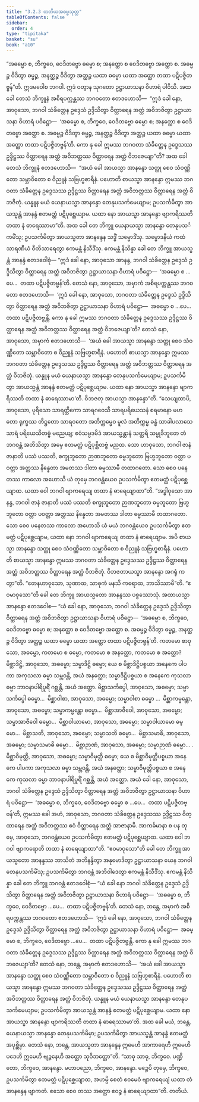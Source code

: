 ```yaml
---
title: "3.2.3 တတိယအဓမ္မသုတ္တ"
tableOfContents: false
sidebar:
  order: 4
type: "tipitaka"
basket: "su"
book: "a10"
---
```



<DynamicBreadcrumb />

<Division number="115" book="a10">

<Paragraph number="1005" book="a10">
“အဓမ္မော စ, ဘိက္ခဝေ, ဝေဒိတဗ္ဗော ဓမ္မော စ; အနတ္ထော စ ဝေဒိတဗ္ဗော အတ္ထော စ. အဓမ္မဉ္စ ဝိဒိတွာ ဓမ္မဉ္စ, အနတ္ထဉ္စ ဝိဒိတွာ အတ္ထဉ္စ ယထာ ဓမ္မော ယထာ အတ္ထော တထာ ပဋိပဇ္ဇိတဗ္ဗန်”တိ. ဣဒမဝေါစ ဘဂဝါ. ဣဒံ ဝတွာန သုဂတော ဥဋ္ဌာယာသနာ ဝိဟာရံ ပါဝိသိ.
</Paragraph>

<Paragraph number="1006" book="a10">
အထ ခေါ တေသံ ဘိက္ခူနံ အစိရပက္ကန္တဿ ဘဂဝတော ဧတဒဟောသိ—  “ဣဒံ ခေါ နော, အာဝုသော, ဘဂဝါ သံခိတ္တေန ဥဒ္ဒေသံ ဥဒ္ဒိသိတွာ ဝိတ္ထာရေန အတ္ထံ အဝိဘဇိတွာ ဥဋ္ဌာယာသနာ ဝိဟာရံ ပဝိဋ္ဌော—  ‘အဓမ္မော စ, ဘိက္ခဝေ, ဝေဒိတဗ္ဗော ဓမ္မော စ; အနတ္ထော စ ဝေဒိတဗ္ဗော အတ္ထော စ. အဓမ္မဉ္စ ဝိဒိတွာ ဓမ္မဉ္စ, အနတ္ထဉ္စ ဝိဒိတွာ အတ္ထဉ္စ ယထာ ဓမ္မော ယထာ အတ္ထော တထာ ပဋိပဇ္ဇိတဗ္ဗန်’တိ. ကော နု ခေါ ဣမဿ ဘဂဝတာ သံခိတ္တေန ဥဒ္ဒေသဿ ဥဒ္ဒိဋ္ဌဿ ဝိတ္ထာရေန အတ္ထံ အဝိဘတ္တဿ ဝိတ္ထာရေန အတ္ထံ ဝိဘဇေယျာ”တိ?
</Paragraph>

<Paragraph number="1007" book="a10">
အထ ခေါ တေသံ ဘိက္ခူနံ ဧတဒဟောသိ—  “အယံ ခေါ အာယသ္မာ အာနန္ဒော သတ္ထု စေဝ သံဝဏ္ဏိတော သမ္ဘာဝိတော စ ဝိညူနံ သဗြဟ္မစာရီနံ. ပဟောတိ စာယသ္မာ အာနန္ဒော ဣမဿ ဘဂဝတာ သံခိတ္တေန ဥဒ္ဒေသဿ ဥဒ္ဒိဋ္ဌဿ ဝိတ္ထာရေန အတ္ထံ အဝိဘတ္တဿ ဝိတ္ထာရေန အတ္ထံ ဝိဘဇိတုံ. ယန္နူန မယံ ယေနာယသ္မာ အာနန္ဒော တေနုပသင်္ကမေယျာမ; ဥပသင်္ကမိတွာ အာယသ္မန္တံ အာနန္ဒံ ဧတမတ္ထံ ပဋိပုစ္ဆေယျာမ. ယထာ နော အာယသ္မာ အာနန္ဒော ဗျာကရိဿတိ တထာ နံ ဓာရေဿာမာ”တိ.
</Paragraph>

<Paragraph number="1008" book="a10">
အထ ခေါ တေ ဘိက္ခူ ယေနာယသ္မာ အာနန္ဒော တေနုပသင်္ကမိံသု; ဥပသင်္ကမိတွာ အာယသ္မတာ အာနန္ဒေန သဒ္ဓိံ သမ္မောဒိံသု. သမ္မောဒနီယံ ကထံ သာရဏီယံ ဝီတိသာရေတွာ ဧကမန္တံ နိသီဒိံသု. ဧကမန္တံ နိသိန္နာ ခေါ တေ ဘိက္ခူ အာယသ္မန္တံ အာနန္ဒံ ဧတဒဝေါစုံ—
</Paragraph>

<Paragraph number="1009" book="a10">
“ဣဒံ ခေါ နော, အာဝုသော အာနန္ဒ, ဘဂဝါ သံခိတ္တေန ဥဒ္ဒေသံ ဥဒ္ဒိသိတွာ ဝိတ္ထာရေန အတ္ထံ အဝိဘဇိတွာ ဥဋ္ဌာယာသနာ ဝိဟာရံ ပဝိဋ္ဌော—  ‘အဓမ္မော စ …ပေ…  တထာ ပဋိပဇ္ဇိတဗ္ဗန်’တိ.
</Paragraph>

<Paragraph number="1010" book="a10">
တေသံ နော, အာဝုသော, အမှာကံ အစိရပက္ကန္တဿ ဘဂဝတော ဧတဒဟောသိ—  ‘ဣဒံ ခေါ နော, အာဝုသော, ဘဂဝတာ သံခိတ္တေန ဥဒ္ဒေသံ ဥဒ္ဒိသိတွာ ဝိတ္ထာရေန အတ္ထံ အဝိဘဇိတွာ ဥဋ္ဌာယာသနာ ဝိဟာရံ ပဝိဋ္ဌော—  အဓမ္မော စ …ပေ…  တထာ ပဋိပဇ္ဇိတဗ္ဗန္တိ. ကော နု ခေါ ဣမဿ ဘဂဝတာ သံခိတ္တေန ဥဒ္ဒေသဿ ဥဒ္ဒိဋ္ဌဿ ဝိတ္ထာရေန အတ္ထံ အဝိဘတ္တဿ ဝိတ္ထာရေန အတ္ထံ ဝိဘဇေယျာ’တိ?
</Paragraph>

<Paragraph number="1011" book="a10">
တေသံ နော, အာဝုသော, အမှာကံ ဧတဒဟောသိ—  ‘အယံ ခေါ အာယသ္မာ အာနန္ဒော သတ္ထု စေဝ သံဝဏ္ဏိတော သမ္ဘာဝိတော စ ဝိညူနံ သဗြဟ္မစာရီနံ. ပဟောတိ စာယသ္မာ အာနန္ဒော ဣမဿ ဘဂဝတာ သံခိတ္တေန ဥဒ္ဒေသဿ ဥဒ္ဒိဋ္ဌဿ ဝိတ္ထာရေန အတ္ထံ အဝိဘတ္တဿ ဝိတ္ထာရေန အတ္ထံ ဝိဘဇိတုံ. ယန္နူန မယံ ယေနာယသ္မာ အာနန္ဒော တေနုပသင်္ကမေယျာမ; ဥပသင်္ကမိတွာ အာယသ္မန္တံ အာနန္ဒံ ဧတမတ္ထံ ပဋိပုစ္ဆေယျာမ. ယထာ နော အာယသ္မာ အာနန္ဒော ဗျာကရိဿတိ တထာ နံ ဓာရေဿာမာ’တိ. ဝိဘဇတု အာယသ္မာ အာနန္ဒော”တိ.
</Paragraph>

<Paragraph number="1012" book="a10">
“သေယျထာပိ, အာဝုသော, ပုရိသော သာရတ္ထိကော သာရဂဝေသီ သာရပရိယေသနံ စရမာနော မဟတော ရုက္ခဿ တိဋ္ဌတော သာရဝတော အတိက္ကမ္မေဝ မူလံ အတိက္ကမ္မ ခန္ဓံ သာခါပလာသေ သာရံ ပရိယေသိတဗ္ဗံ မညေယျ; ဧဝံသမ္ပဒမိဒံ အာယသ္မန္တာနံ သတ္ထရိ သမ္မုခီဘူတေ တံ ဘဂဝန္တံ အတိသိတွာ အမှေ ဧတမတ္ထံ ပဋိပုစ္ဆိတဗ္ဗံ မညထ. သော ဟာဝုသော, ဘဂဝါ ဇာနံ ဇာနာတိ ပဿံ ပဿတိ, စက္ခုဘူတော ဉာဏဘူတော ဓမ္မဘူတော ဗြဟ္မဘူတော ဝတ္တာ ပဝတ္တာ အတ္ထဿ နိန္နေတာ အမတဿ ဒါတာ ဓမ္မဿာမီ တထာဂတော. သော စေဝ ပနေတဿ ကာလော အဟောသိ ယံ တုမှေ ဘဂဝန္တံယေဝ ဥပသင်္ကမိတွာ ဧတမတ္ထံ ပဋိပုစ္ဆေယျာထ. ယထာ ဝေါ ဘဂဝါ ဗျာကရေယျ တထာ နံ ဓာရေယျာထာ”တိ.
</Paragraph>

<Paragraph number="1013" book="a10">
“အဒ္ဓါဝုသော အာနန္ဒ, ဘဂဝါ ဇာနံ ဇာနာတိ ပဿံ ပဿတိ စက္ခုဘူတော ဉာဏဘူတော ဓမ္မဘူတော ဗြဟ္မဘူတော ဝတ္တာ ပဝတ္တာ အတ္ထဿ နိန္နေတာ အမတဿ ဒါတာ ဓမ္မဿာမီ တထာဂတော. သော စေဝ ပနေတဿ ကာလော အဟောသိ ယံ မယံ ဘဂဝန္တံယေဝ ဥပသင်္ကမိတွာ ဧတမတ္ထံ ပဋိပုစ္ဆေယျာမ, ယထာ နော ဘဂဝါ ဗျာကရေယျ တထာ နံ ဓာရေယျာမ. အပိ စာယသ္မာ အာနန္ဒော သတ္ထု စေဝ သံဝဏ္ဏိတော သမ္ဘာဝိတော စ ဝိညူနံ သဗြဟ္မစာရီနံ. ပဟောတိ စာယသ္မာ အာနန္ဒော ဣမဿ ဘဂဝတာ သံခိတ္တေန ဥဒ္ဒေသဿ ဥဒ္ဒိဋ္ဌဿ ဝိတ္ထာရေန အတ္ထံ အဝိဘတ္တဿ ဝိတ္ထာရေန အတ္ထံ ဝိဘဇိတုံ. ဝိဘဇတာယသ္မာ အာနန္ဒော အဂရုံ ကတွာ”တိ.
</Paragraph>

<Paragraph number="1014" book="a10">
“တေနဟာဝုသော, သုဏာထ, သာဓုကံ မနသိ ကရောထ, ဘာသိဿာမီ”တိ. “ဧဝမာဝုသော”တိ ခေါ တေ ဘိက္ခူ အာယသ္မတော အာနန္ဒဿ ပစ္စဿောသုံ. အထာယသ္မာ အာနန္ဒော ဧတဒဝေါစ—
</Paragraph>

<Paragraph number="1015" book="a10">
“ယံ ခေါ နော, အာဝုသော, ဘဂဝါ သံခိတ္တေန ဥဒ္ဒေသံ ဥဒ္ဒိသိတွာ ဝိတ္ထာရေန အတ္ထံ အဝိဘဇိတွာ ဥဋ္ဌာယာသနာ ဝိဟာရံ ပဝိဋ္ဌော—  ‘အဓမ္မော စ, ဘိက္ခဝေ, ဝေဒိတဗ္ဗော ဓမ္မော စ; အနတ္ထော စ ဝေဒိတဗ္ဗော အတ္ထော စ. အဓမ္မဉ္စ ဝိဒိတွာ ဓမ္မဉ္စ, အနတ္ထဉ္စ ဝိဒိတွာ အတ္ထဉ္စ ယထာ ဓမ္မော ယထာ အတ္ထော တထာ ပဋိပဇ္ဇိတဗ္ဗန်’တိ.
</Paragraph>

<Paragraph number="1016" book="a10">
ကတမော စာဝုသော, အဓမ္မော, ကတမော စ ဓမ္မော, ကတမော စ အနတ္ထော, ကတမော စ အတ္ထော?
</Paragraph>

<Paragraph number="1017" book="a10">
မိစ္ဆာဒိဋ္ဌိ, အာဝုသော, အဓမ္မော; သမ္မာဒိဋ္ဌိ ဓမ္မော; ယေ စ မိစ္ဆာဒိဋ္ဌိပစ္စယာ အနေကေ ပါပကာ အကုသလာ ဓမ္မာ သမ္ဘဝန္တိ, အယံ အနတ္ထော; သမ္မာဒိဋ္ဌိပစ္စယာ စ အနေကေ ကုသလာ ဓမ္မာ ဘာဝနာပါရိပူရိံ ဂစ္ဆန္တိ, အယံ အတ္ထော.
</Paragraph>

<Paragraph number="1018" book="a10">
မိစ္ဆာသင်္ကပ္ပေါ, အာဝုသော, အဓမ္မော; သမ္မာသင်္ကပ္ပေါ ဓမ္မော…  မိစ္ဆာဝါစာ, အာဝုသော, အဓမ္မော; သမ္မာဝါစာ ဓမ္မော …  မိစ္ဆာကမ္မန္တော, အာဝုသော, အဓမ္မော; သမ္မာကမ္မန္တော ဓမ္မော…  မိစ္ဆာအာဇီဝေါ, အာဝုသော, အဓမ္မော; သမ္မာအာဇီဝေါ ဓမ္မော…  မိစ္ဆာဝါယာမော, အာဝုသော, အဓမ္မော; သမ္မာဝါယာမော ဓမ္မော…  မိစ္ဆာသတိ, အာဝုသော, အဓမ္မော; သမ္မာသတိ ဓမ္မော…  မိစ္ဆာသမာဓိ, အာဝုသော, အဓမ္မော; သမ္မာသမာဓိ ဓမ္မော…  မိစ္ဆာဉာဏံ, အာဝုသော, အဓမ္မော; သမ္မာဉာဏံ ဓမ္မော… .
</Paragraph>

<Paragraph number="1019" book="a10">
မိစ္ဆာဝိမုတ္တိ, အာဝုသော, အဓမ္မော; သမ္မာဝိမုတ္တိ ဓမ္မော; ယေ စ မိစ္ဆာဝိမုတ္တိပစ္စယာ အနေကေ ပါပကာ အကုသလာ ဓမ္မာ သမ္ဘဝန္တိ, အယံ အနတ္ထော; သမ္မာဝိမုတ္တိပစ္စယာ စ အနေကေ ကုသလာ ဓမ္မာ ဘာဝနာပါရိပူရိံ ဂစ္ဆန္တိ, အယံ အတ္ထော.
</Paragraph>

<Paragraph number="1020" book="a10">
အယံ ခေါ နော, အာဝုသော, ဘဂဝါ သံခိတ္တေန ဥဒ္ဒေသံ ဥဒ္ဒိသိတွာ ဝိတ္ထာရေန အတ္ထံ အဝိဘဇိတွာ ဥဋ္ဌာယာသနာ ဝိဟာရံ ပဝိဋ္ဌော—  ‘အဓမ္မော စ, ဘိက္ခဝေ, ဝေဒိတဗ္ဗော ဓမ္မော စ …ပေ…  တထာ ပဋိပဇ္ဇိတဗ္ဗန်’တိ, ဣမဿ ခေါ အဟံ, အာဝုသော, ဘဂဝတာ သံခိတ္တေန ဥဒ္ဒေသဿ ဥဒ္ဒိဋ္ဌဿ ဝိတ္ထာရေန အတ္ထံ အဝိဘတ္တဿ ဧဝံ ဝိတ္ထာရေန အတ္ထံ အာဇာနာမိ. အာကင်္ခမာနာ စ ပန တုမှေ, အာဝုသော, ဘဂဝန္တံယေဝ ဥပသင်္ကမိတွာ ဧတမတ္ထံ ပဋိပုစ္ဆေယျာထ. ယထာ ဝေါ ဘဂဝါ ဗျာကရောတိ တထာ နံ ဓာရေယျာထာ”တိ.
</Paragraph>

<Paragraph number="1021" book="a10">
“ဧဝမာဝုသော”တိ ခေါ တေ ဘိက္ခူ အာယသ္မတော အာနန္ဒဿ ဘာသိတံ အဘိနန္ဒိတွာ အနုမောဒိတွာ ဥဋ္ဌာယာသနာ ယေန ဘဂဝါ တေနုပသင်္ကမိံသု; ဥပသင်္ကမိတွာ ဘဂဝန္တံ အဘိဝါဒေတွာ ဧကမန္တံ နိသီဒိံသု. ဧကမန္တံ နိသိန္နာ ခေါ တေ ဘိက္ခူ ဘဂဝန္တံ ဧတဒဝေါစုံ—
</Paragraph>

<Paragraph number="1022" book="a10">
“ယံ ခေါ နော ဘဂဝါ သံခိတ္တေန ဥဒ္ဒေသံ ဥဒ္ဒိသိတွာ ဝိတ္ထာရေန အတ္ထံ အဝိဘဇိတွာ ဥဋ္ဌာယာသနာ ဝိဟာရံ ပဝိဋ္ဌော—  ‘အဓမ္မော စ, ဘိက္ခဝေ, ဝေဒိတဗ္ဗော …ပေ…  တထာ ပဋိပဇ္ဇိတဗ္ဗန်’တိ.
</Paragraph>

<Paragraph number="1023" book="a10">
တေသံ နော, ဘန္တေ, အမှာကံ အစိရပက္ကန္တဿ ဘဂဝတော ဧတဒဟောသိ—  ‘ဣဒံ ခေါ နော, အာဝုသော, ဘဂဝါ သံခိတ္တေန ဥဒ္ဒေသံ ဥဒ္ဒိသိတွာ ဝိတ္ထာရေန အတ္ထံ အဝိဘဇိတွာ ဥဋ္ဌာယာသနာ ဝိဟာရံ ပဝိဋ္ဌော—  အဓမ္မော စ, ဘိက္ခဝေ, ဝေဒိတဗ္ဗော …ပေ…  တထာ ပဋိပဇ္ဇိတဗ္ဗန္တိ. ကော နု ခေါ ဣမဿ ဘဂဝတာ သံခိတ္တေန ဥဒ္ဒေသဿ ဥဒ္ဒိဋ္ဌဿ ဝိတ္ထာရေန အတ္ထံ အဝိဘတ္တဿ ဝိတ္ထာရေန အတ္ထံ ဝိဘဇေယျာ’တိ?
</Paragraph>

<Paragraph number="1024" book="a10">
တေသံ နော, ဘန္တေ, အမှာကံ ဧတဒဟောသိ—  ‘အယံ ခေါ အာယသ္မာ အာနန္ဒော သတ္ထု စေဝ သံဝဏ္ဏိတော သမ္ဘာဝိတော စ ဝိညူနံ သဗြဟ္မစာရီနံ. ပဟောတိ စာယသ္မာ အာနန္ဒော ဣမဿ ဘဂဝတာ သံခိတ္တေန ဥဒ္ဒေသဿ ဥဒ္ဒိဋ္ဌဿ ဝိတ္ထာရေန အတ္ထံ အဝိဘတ္တဿ ဝိတ္ထာရေန အတ္ထံ ဝိဘဇိတုံ. ယန္နူန မယံ ယေနာယသ္မာ အာနန္ဒော တေနုပသင်္ကမေယျာမ; ဥပသင်္ကမိတွာ အာယသ္မန္တံ အာနန္ဒံ ဧတမတ္ထံ ပဋိပုစ္ဆေယျာမ. ယထာ နော အာယသ္မာ အာနန္ဒော ဗျာကရိဿတိ တထာ နံ ဓာရေဿာမာ’တိ.
</Paragraph>

<Paragraph number="1025" book="a10">
အထ ခေါ မယံ, ဘန္တေ, ယေနာယသ္မာ အာနန္ဒော တေနုပသင်္ကမိမှာ; ဥပသင်္ကမိတွာ အာယသ္မန္တံ အာနန္ဒံ ဧတမတ္ထံ အပုစ္ဆိမှာ. တေသံ နော, ဘန္တေ, အာယသ္မတာ အာနန္ဒေန ဣမေဟိ အာကာရေဟိ ဣမေဟိ ပဒေဟိ ဣမေဟိ ဗျဉ္ဇနေဟိ အတ္ထော သုဝိဘတ္တော”တိ.
</Paragraph>

<Paragraph number="1026" book="a10">
“သာဓု သာဓု, ဘိက္ခဝေ. ပဏ္ဍိတော, ဘိက္ခဝေ, အာနန္ဒော. မဟာပညော, ဘိက္ခဝေ, အာနန္ဒော. မဉ္စေပိ တုမှေ, ဘိက္ခဝေ, ဥပသင်္ကမိတွာ ဧတမတ္ထံ ပဋိပုစ္ဆေယျာထ, အဟမ္ပိ စေတံ ဧဝမေဝံ ဗျာကရေယျံ ယထာ တံ အာနန္ဒေန ဗျာကတံ. ဧသော စေဝ တဿ အတ္ထော ဧဝဉ္စ နံ ဓာရေယျာထာ”တိ.

</Paragraph>
</Division>

<Paragraph number="1027" type="center" book="a10">
တတိယံ.
</Paragraph>